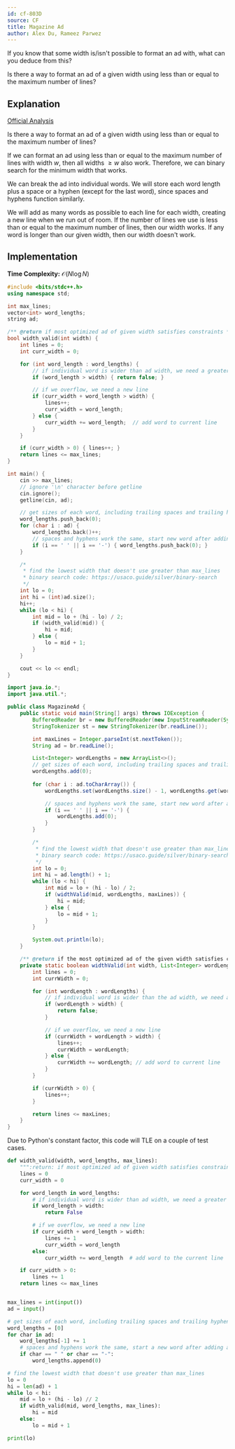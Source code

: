 ```yaml
---
id: cf-803D
source: CF
title: Magazine Ad
author: Alex Du, Rameez Parwez
---
```


<Spoiler title="Hint 1">

If you know that some width is/isn't possible to format an ad with, what can you deduce from this?

</Spoiler>

<Spoiler title="Hint 2">

Is there a way to format an ad of a given width using less than or equal to the maximum number of lines?

</Spoiler>

<Spoiler title="Solution">

## Explanation

[Official Analysis](https://codeforces.com/blog/entry/51768)

Is there a way to format an ad of a given width using less than or equal to the maximum number of lines?

If we can format an ad using less than or equal to the maximum number of lines with width $w$, then all widths $\geq w$ also work. Therefore, we can binary search for the minimum width that works.

We can break the ad into individual words. We will store each word length plus a space or a hyphen (except for the last word), since spaces and hyphens function similarly.

We will add as many words as possible to each line for each width, creating a new line when we run out of room. If the number of lines we use is less than or equal to the maximum number of lines, then our width works. If any word is longer than our given width, then our width doesn't work.

## Implementation

**Time Complexity:** $\mathcal{O}(N \log N)$

<LanguageSection>
<CPPSection>

```cpp
#include <bits/stdc++.h>
using namespace std;

int max_lines;
vector<int> word_lengths;
string ad;

/** @return if most optimized ad of given width satisfies constraints */
bool width_valid(int width) {
	int lines = 0;
	int curr_width = 0;

	for (int word_length : word_lengths) {
		// if individual word is wider than ad width, we need a greater width
		if (word_length > width) { return false; }

		// if we overflow, we need a new line
		if (curr_width + word_length > width) {
			lines++;
			curr_width = word_length;
		} else {
			curr_width += word_length;  // add word to current line
		}
	}

	if (curr_width > 0) { lines++; }
	return lines <= max_lines;
}

int main() {
	cin >> max_lines;
	// ignore '\n' character before getline
	cin.ignore();
	getline(cin, ad);

	// get sizes of each word, including trailing spaces and trailing hyphens
	word_lengths.push_back(0);
	for (char i : ad) {
		word_lengths.back()++;
		// spaces and hyphens work the same, start new word after adding char
		if (i == ' ' || i == '-') { word_lengths.push_back(0); }
	}

	/*
	 * find the lowest width that doesn't use greater than max_lines
	 * binary search code: https://usaco.guide/silver/binary-search
	 */
	int lo = 0;
	int hi = (int)ad.size();
	hi++;
	while (lo < hi) {
		int mid = lo + (hi - lo) / 2;
		if (width_valid(mid)) {
			hi = mid;
		} else {
			lo = mid + 1;
		}
	}

	cout << lo << endl;
}
```

</CPPSection>
<JavaSection>

```java
import java.io.*;
import java.util.*;

public class MagazineAd {
    public static void main(String[] args) throws IOException {
		BufferedReader br = new BufferedReader(new InputStreamReader(System.in));
		StringTokenizer st = new StringTokenizer(br.readLine());

		int maxLines = Integer.parseInt(st.nextToken());
		String ad = br.readLine();

        List<Integer> wordLengths = new ArrayList<>();
        // get sizes of each word, including trailing spaces and trailing hyphens
		wordLengths.add(0); 
		
        for (char i : ad.toCharArray()) {
            wordLengths.set(wordLengths.size() - 1, wordLengths.get(wordLengths.size() - 1) + 1);

            // spaces and hyphens work the same, start new word after adding char
            if (i == ' ' || i == '-') {
                wordLengths.add(0);
            }
        }

        /*
		 * find the lowest width that doesn't use greater than max_lines
		 * binary search code: https://usaco.guide/silver/binary-search
		 */
        int lo = 0;
        int hi = ad.length() + 1;
        while (lo < hi) {
            int mid = lo + (hi - lo) / 2;
            if (widthValid(mid, wordLengths, maxLines)) {
                hi = mid;
            } else {
                lo = mid + 1;
            }
        }

		System.out.println(lo);
	}

    /** @return if the most optimized ad of the given width satisfies constraints */
    private static boolean widthValid(int width, List<Integer> wordLengths, int maxLines) {
        int lines = 0;
        int currWidth = 0;

        for (int wordLength : wordLengths) {
            // if individual word is wider than the ad width, we need a greater width
            if (wordLength > width) {
                return false;
            }

			// if we overflow, we need a new line
            if (currWidth + wordLength > width) {
                lines++;
                currWidth = wordLength;
            } else {
                currWidth += wordLength; // add word to current line
            }
        }

        if (currWidth > 0) {
            lines++;
        }

        return lines <= maxLines;
    }
}
```

</JavaSection>
<PySection>

<Warning>

Due to Python's constant factor, this code will TLE on a couple of test cases.

</Warning>

```py
def width_valid(width, word_lengths, max_lines):
	""":return: if most optimized ad of given width satisfies constraints"""
	lines = 0
	curr_width = 0

	for word_length in word_lengths:
		# if individual word is wider than ad width, we need a greater width
		if word_length > width:
			return False

		# if we overflow, we need a new line
		if curr_width + word_length > width:
			lines += 1
			curr_width = word_length
		else:
			curr_width += word_length  # add word to the current line

	if curr_width > 0:
		lines += 1
	return lines <= max_lines


max_lines = int(input())
ad = input()

# get sizes of each word, including trailing spaces and trailing hyphens
word_lengths = [0]
for char in ad:
	word_lengths[-1] += 1
	# spaces and hyphens work the same, start a new word after adding a character
	if char == " " or char == "-":
		word_lengths.append(0)

# find the lowest width that doesn't use greater than max_lines
lo = 0
hi = len(ad) + 1
while lo < hi:
	mid = lo + (hi - lo) // 2
	if width_valid(mid, word_lengths, max_lines):
		hi = mid
	else:
		lo = mid + 1

print(lo)
```

</PySection>
</LanguageSection>

</Spoiler>
